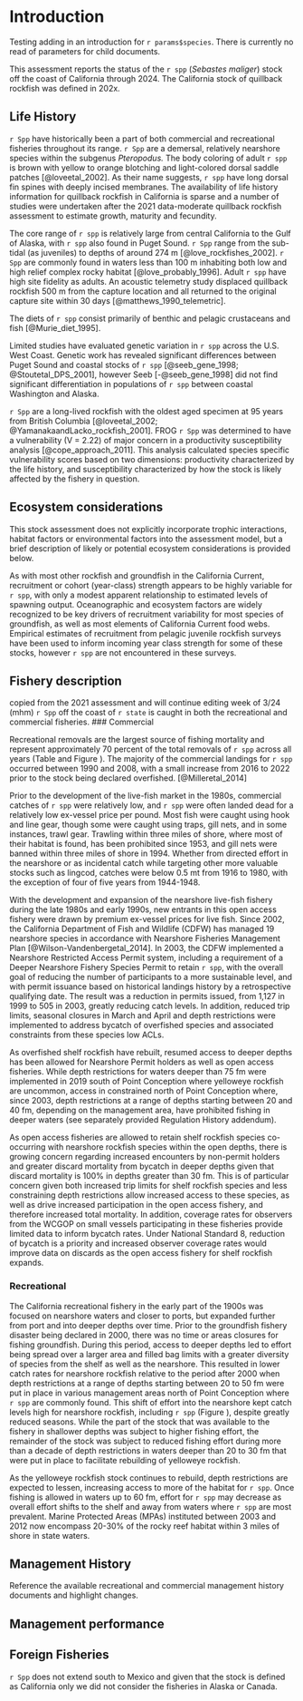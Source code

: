 # Introduction

Testing adding in an introduction for `r params$species`. There is currently no read of parameters for child documents.

This assessment reports the status of the `r spp` (*Sebastes maliger*) stock off the coast of California through 2024. The California stock of quillback rockfish was defined in 202x.

<!-- Scientific name, distribution, the basis for the choice of stock structure, including regional differences in life history or other biological characteristics that should form the basis of management units. A map showing the scope of the assessment and depicting boundaries for fisheries or data collection strata.  -->

## Life History

`r Spp` have historically been a part of both commercial and recreational fisheries throughout its range. `r Spp` are a demersal, relatively nearshore species within the subgenus *Pteropodus.*  The body coloring of adult `r spp` is brown with yellow to orange blotching and light-colored dorsal saddle patches [@loveetal_2002]. As their name suggests, `r spp` have long dorsal fin spines with deeply incised membranes.
The availability of life history information for quillback rockfish in California is sparse and a number of studies were undertaken after the 2021 data-moderate quillback rockfish assessment to estimate growth, maturity and fecundity.

The core range of `r spp` is relatively large from central California to the Gulf of Alaska, with `r spp` also found in Puget Sound. `r Spp` range from the sub-tidal (as juveniles) to depths of around 274 m [@love_rockfishes_2002]. `r Spp` are commonly found in waters less than 100 m  inhabiting both low and high relief complex rocky habitat [@love_probably_1996]. Adult `r spp` have high site fidelity as adults. An acoustic telemetry study displaced quillback rockfish 500 m from the capture location and all returned to the original capture site within 30 days [@matthews_1990_telemetric]. 

The diets of `r spp` consist primarily of benthic and pelagic crustaceans and fish [@Murie_diet_1995]. 

Limited studies have evaluated genetic variation in `r spp` across the U.S. West Coast. Genetic work has revealed significant differences between Puget Sound and coastal stocks of `r spp` [@seeb_gene_1998; @Stoutetal_DPS_2001], however Seeb [-@seeb_gene_1998] did not find significant differentiation in populations of `r spp` between coastal Washington and Alaska. 

`r Spp` are a long-lived rockfish with the oldest aged specimen at 95 years from British Columbia [@loveetal_2002; @YamanakaandLacko_rockfish_2001]. FROG  `r Spp` was determined to have a vulnerability (V = 2.22) of major concern in a productivity susceptibility analysis [@cope_approach_2011]. This analysis calculated species specific vulnerability scores based on two dimensions: productivity characterized by the life history, and susceptibility characterized by how the stock is likely affected by the fishery in question. 


## Ecosystem considerations

This stock assessment does not explicitly incorporate trophic interactions, habitat factors or environmental factors into the assessment model, but a brief description of likely or potential ecosystem considerations is provided below.

As with most other rockfish and groundfish in the California Current, recruitment or cohort (year-class) strength appears to be highly variable for `r spp`, with only a modest apparent relationship to estimated levels of spawning output. Oceanographic and ecosystem factors are widely recognized to be key drivers of recruitment variability for most species of groundfish, as well as most elements of California Current food webs. Empirical estimates of recruitment from pelagic juvenile rockfish surveys have been used to inform incoming year class strength for some of these stocks, however `r spp` are not encountered in these surveys. 

## Fishery description
copied from the 2021 assessment and will continue editing week of 3/24 (mhm)
`r Spp` off the coast of `r state` is caught in both the recreational and commercial fisheries.
### Commercial

 Recreational removals are the largest source of fishing mortality and represent approximately 70 percent of the total removals of `r spp` across all years (Table \ref{tab:allcatches} and Figure \ref{fig:catch}). The majority of the commercial landings for `r spp` occurred between 1990 and 2008, with a small increase from 2016 to 2022 prior to the stock being declared overfished. 
 [@Milleretal_2014]

Prior to the development of the live-fish market in the 1980s, commercial catches of `r spp` were relatively low, and `r spp` were often landed dead for a relatively low ex-vessel price per pound. Most fish were caught using hook and line gear, though some were caught using traps, gill nets, and in some instances, trawl gear. Trawling within three miles of shore, where most of their habitat is found, has been prohibited since 1953, and gill nets were banned within three miles of shore in 1994. Whether from directed effort in the nearshore or as incidental catch while targeting other more valuable stocks such as lingcod, catches were below 0.5 mt from 1916 to 1980, with the exception of four of five years from 1944-1948.

With the development and expansion of the nearshore live-fish fishery during the late 1980s and early 1990s, new entrants in this open access fishery were drawn by premium ex-vessel prices for live fish. Since 2002, the California Department of Fish and Wildlife (CDFW) has managed 19 nearshore species in accordance with Nearshore Fisheries Management Plan [@Wilson-Vandenbergetal_2014]. In 2003, the CDFW implemented a Nearshore Restricted Access Permit system, including a requirement of a Deeper Nearshore Fishery Species Permit to retain `r spp`, with the overall goal of reducing the number of participants to a more sustainable level, and with permit issuance based on historical landings history by a retrospective qualifying date. The result was a reduction in permits issued, from 1,127 in 1999 to 505 in 2003, greatly reducing catch levels. In addition, reduced trip limits, seasonal closures in March and April and depth restrictions were implemented to address bycatch of overfished species and associated constraints from these species low ACLs.
 
As overfished shelf rockfish have rebuilt, resumed access to deeper depths has been allowed for Nearshore Permit holders as well as open access fisheries. While depth restrictions for waters deeper than 75 fm were implemented in 2019 south of Point Conception where yelloweye rockfish are uncommon, access in constrained north of Point Conception where, since 2003, depth restrictions at a range of depths starting between 20 and 40 fm, depending on the management area, have prohibited fishing in deeper waters (see separately provided Regulation History addendum). 

As open access fisheries are allowed to retain shelf rockfish species co-occurring with nearshore rockfish species within the open depths, there is growing concern regarding increased encounters by non-permit holders and greater discard mortality from bycatch in deeper depths given that discard mortality is 100% in depths greater than 30 fm. This is of particular concern given both increased trip limits for shelf rockfish species and less constraining depth restrictions allow increased access to these species, as well as drive increased participation in the open access fishery, and therefore increased total mortality. In addition, coverage rates for observers from the WCGOP on small vessels participating in these fisheries provide limited data to inform bycatch rates. Under National Standard 8, reduction of bycatch is a priority and increased observer coverage rates would improve data on discards as the open access fishery for shelf rockfish expands.

### Recreational

The California recreational fishery in the early part of the 1900s was focused on nearshore waters and closer to ports, but expanded further from port and into deeper depths over time. Prior to the groundfish fishery disaster being declared in 2000, there was no time or areas closures for fishing groundfish. During this period, access to deeper depths led to effort being spread over a larger area and filled bag limits with a greater diversity of species from the shelf as well as the nearshore. This resulted in lower catch rates for nearshore rockfish relative to the period after 2000 when depth restrictions at a range of depths starting between 20 to 50 fm were put in place in various management areas north of Point Conception where `r spp` are commonly found. This shift of effort into the nearshore kept catch levels high for nearshore rockfish, including `r spp` (Figure \ref{fig:catch}), despite greatly reduced seasons. While the part of the stock that was available to the fishery in shallower depths was subject to higher fishing effort, the remainder of the stock was subject to reduced fishing effort during more than a decade of depth restrictions in waters deeper than 20 to 30 fm that were put in place to facilitate rebuilding of yelloweye rockfish. 

As the yelloweye rockfish stock continues to rebuild, depth restrictions are expected to lessen, increasing access to more of the habitat for `r spp`. Once fishing is allowed in waters up to 60 fm, effort for `r spp` may decrease as overall effort shifts to the shelf and away from waters where `r spp` are most prevalent. Marine Protected Areas (MPAs) instituted between 2003 and 2012 now encompass 20-30% of the rocky reef habitat within 3 miles of shore in state waters.


## Management History

Reference the available recreational and commercial management history documents and highlight changes.


<!---
Summary of management history (e.g., changes in mesh sizes, trip limits, or other management actions that may have significantly altered selection, catch rates, or discards). 
--->

## Management performance



<!-- Management performance, including a table or tables comparing Overfishing Limit (OFL), Acceptable Biological Catch (ABC), Annual Catch Limit (ACL), landings, and catch (i.e., landings plus discard) for each area and year. Groundfish assessments that estimate dead discarded catch must include a disclaimer noting that total mortality estimates from the WCGOP and from the stock assessment may differ due to the use of different methods. Investigation into how these methods differ is beyond the scope of a benchmark assessment. The rationale for modeling discard mortality can also be provided. This should be included in all update assessments.  -->

## Foreign Fisheries

`r Spp` does not extend south to Mexico and given that the stock is defined as California only we did not consider the fisheries in Alaska or Canada. 